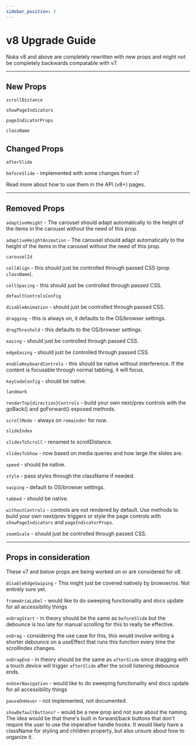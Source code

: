 ```yaml
---
sidebar_position: 3
---
```



# v8 Upgrade Guide

Nuka v8 and above are completely rewritten with new props and might not be completely backwards compatable with v7.

---

## New Props

`scrollDistance`

`showPageIndicators`

`pageIndicatorProps`

`className`

## Changed Props

`afterSlide`

`beforeSlide` - implemented with some changes from v7

<Link to="/api">Read more about how to use them in the API (v8+) pages.</Link>

---

## Removed Props

`adaptiveHeight` - The carousel should adapt automatically to the height of the items in the carousel without the need of this prop.

`adaptiveHeightAnimation` - The carousel should adapt automatically to the height of the items in the carousel without the need of this prop.

`carouselId`

`cellAlign` - this should just be controlled through passed CSS (prop `className`).

`cellSpacing` - this should just be controlled through passed CSS.

`defaultControlsConfig`

`disableAnimation` - should just be controlled through passed CSS.

`dragging` - this is always on, it defaults to the OS/browser settings.

`dragThreshold` - this defaults to the OS/browser settings.

`easing` - should just be controlled through passed CSS.

`edgeEasing` - should just be controlled through passed CSS.

`enableKeyboardControls` - this should be native without interference. If the content is focusable through normal tabbing, it will focus.

`keyCodeConfig` - should be native.

`landmark`

`renderTop{direction}Controls` - build your own next/prev controls with the goBack() and goForward() exposed methods.

`scrollMode` - always on `remainder` for now.

`slideIndex`

`slidesToScroll` - renamed to scrollDistance.

`slidesToShow` - now based on media queries and how large the slides are.

`speed` - should be native.

`style` - pass styles through the className if needed.

`swiping` - default to OS/browser settings.

`tabbed` - should be native.

`withoutControls` - controls are not rendered by default. Use methods to build your own next/prev triggers or style the page controls with `showPageIndicators` and `pageIndicatorProps`.

`zoomScale` - should just be controlled through passed CSS.

---

## Props in consideration

These v7 and below props are being worked on or are considered for v8.

`disableEdgeSwiping` - This might just be covered natively by browser/os. Not entirely sure yet.

`frameAriaLabel` - would like to do sweeping functionality and docs update for all accessibility things

`onDragStart` - in theory should be the same as `beforeSlide` but the debounce is too late for manual scrolling for this to really be effective.

`onDrag` - considering the use case for this, this would involve writing a shorter debounce on a useEffect that runs this function every time the scrollIndex changes.

`onDragEnd` - in theory should be the same as `afterSlide` since dragging with a touch device will trigger `afterSlide` after the scroll listening debounce ends.

`onUserNavigation` - would like to do sweeping functionality and docs update for all accessibility things

`pauseOnHover` - not implemented, not documented.

`showDefaultButtons?` - would be a new prop and not sure about the naming. The idea would be that there's built in forward/back buttons that don't require the user to use the imperative handle hooks. It would likely have a className for styling and children property, but also unsure about how to organize it.
